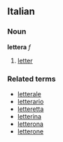 ==Italian==
===Noun===
'''lettera''' ''f''

# [[letter]]

===Related terms===
*[[letterale]]
*[[letterario]]
*[[letteretta]]
*[[letterina]]
*[[letterona]]
*[[letterone]]